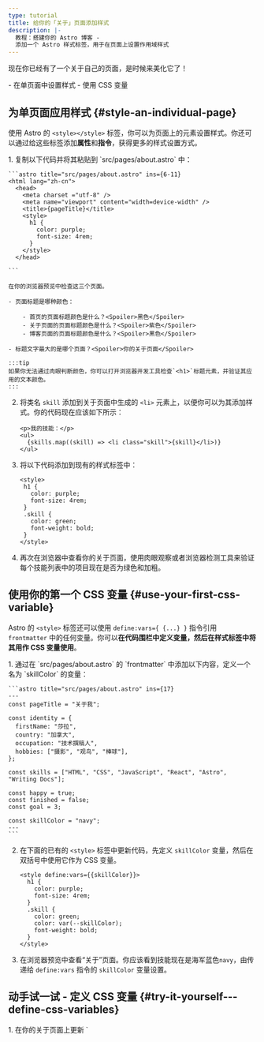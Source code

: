 ```yaml
---
type: tutorial
title: 给你的「关于」页面添加样式
description: |-
  教程：搭建你的 Astro 博客 -
  添加一个 Astro 样式标签，用于在页面上设置作用域样式
---
```


现在你已经有了一个关于自己的页面，是时候来美化它了！

<PreCheck>
  - 在单页面中设置样式
  - 使用 CSS 变量
</PreCheck>

## 为单页面应用样式 \{#style-an-individual-page\}

使用 Astro 的 `<style></style>` 标签，你可以为页面上的元素设置样式。你还可以通过给这些标签添加**属性**和**指令**，获得更多的样式设置方式。

<Steps>
1. 复制以下代码并将其粘贴到 `src/pages/about.astro` 中：

    ```astro title="src/pages/about.astro" ins={6-11}
    <html lang="zh-cn">
      <head>
        <meta charset ="utf-8" />
        <meta name="viewport" content="width=device-width" />
        <title>{pageTitle}</title>
        <style>
          h1 {
            color: purple;
            font-size: 4rem;
          }
        </style>
      </head> 

    ```

    在你的浏览器预览中检查这三个页面。
    
    - 页面标题是哪种颜色：

        - 首页的页面标题颜色是什么？<Spoiler>黑色</Spoiler>
        - 关于页面的页面标题颜色是什么？<Spoiler>紫色</Spoiler>
        - 博客页面的页面标题颜色是什么？<Spoiler>黑色</Spoiler>

    - 标题文字最大的是哪个页面？<Spoiler>你的关于页面</Spoiler>

    :::tip
    如果你无法通过肉眼判断颜色，你可以打开浏览器开发工具检查`<h1>`标题元素，并验证其应用的文本颜色。
    :::

2. 将类名 `skill` 添加到关于页面中生成的 `<li>` 元素上，以便你可以为其添加样式。你的代码现在应该如下所示：
  
    ```astro title="src/pages/about.astro" 'class="skill"'
    <p>我的技能：</p>
    <ul>
      {skills.map((skill) => <li class="skill">{skill}</li>)}
    </ul>
    ```

3. 将以下代码添加到现有的样式标签中：

     ```astro title="src/pages/about.astro" ins={6-9}
    <style>
      h1 {
        color: purple;
        font-size: 4rem;
      }
      .skill {
        color: green;
        font-weight: bold;
      }
    </style>
    ```


  4. 再次在浏览器中查看你的关于页面，使用肉眼观察或者浏览器检测工具来验证每个技能列表中的项目现在是否为绿色和加粗。
</Steps>

## 使用你的第一个 CSS 变量 \{#use-your-first-css-variable\}
Astro 的 `<style>` 标签还可以使用 `define:vars={ {...} }` 指令引用 `frontmatter` 中的任何变量。你可以**在代码围栏中定义变量，然后在样式标签中将其用作 CSS 变量使用**。

<Steps>
1. 通过在 `src/pages/about.astro` 的 `frontmatter` 中添加以下内容，定义一个名为 `skillColor` 的变量：

    ```astro title="src/pages/about.astro" ins={17}
    ---
    const pageTitle = "关于我";

    const identity = {
      firstName: "莎拉",
      country: "加拿大",
      occupation: "技术撰稿人",
      hobbies: ["摄影", "观鸟", "棒球"],
    };

    const skills = ["HTML", "CSS", "JavaScript", "React", "Astro", "Writing Docs"];

    const happy = true;
    const finished = false;
    const goal = 3;
  
    const skillColor = "navy";
    ---
    ```

2. 在下面的已有的 `<style>` 标签中更新代码，先定义 `skillColor` 变量，然后在双括号中使用它作为 CSS 变量。

    ```astro title="src/pages/about.astro" "define:vars={{skillColor}}" "var(--skillColor)" del={7} ins={8}
    <style define:vars={{skillColor}}> 
      h1 {
        color: purple;
        font-size: 4rem;
      }
      .skill {
        color: green;
        color: var(--skillColor);
        font-weight: bold;
      }
    </style>
    ```

3. 在浏览器预览中查看“关于”页面。你应该看到技能现在是海军蓝色`navy`，由传递给 `define:vars` 指令的 `skillColor` 变量设置。
</Steps>

<Box icon="puzzle-piece">

## 动手试一试 - 定义 CSS 变量 \{#try-it-yourself---define-css-variables\}
 
<Steps>
 1. 在你的关于页面上更新 `<style>` 标签，使其与下面的标签匹配。

    ```astro title="src/pages/about.astro"
    <style define:vars={{skillColor, fontWeight, textCase}}>
      h1 {
        color: purple;
        font-size: 4rem;
      }
      .skill {
        color: var(--skillColor);
        font-weight: var(--fontWeight);
        text-transform: var(--textCase);
      }
    </style>
    ```
 
 2. 在你的 frontmatter 脚本中添加任何缺失的变量定义，以便你的新 `<style>` 标签成功地将这些样式应用到你的技能列表中：
    - 文字颜色为海军蓝
    - 文本是粗体
    - 列表项全部大写（全部大写字母）

</Steps>
<details>
<summary>✅ 给我看下代码！✅</summary>

```astro title="src/pages/about.astro" ins={18-19}
---
const pageTitle = "关于我";

const identity = {
  firstName: "莎拉",
  country: "加拿大",
  occupation: "技术撰稿人",
  hobbies: ["摄影", "观鸟", "棒球"],
};

const skills = ["HTML", "CSS", "JavaScript", "React", "Astro", "Writing Docs"];

const happy = true;
const finished = false;
const goal = 3;

const skillColor = "navy";
const fontWeight = "bold";
const textCase = "uppercase";
---
```
</details>

</Box>

<Box icon="check-list">

## 任务清单 \{#checklist\}

<Checklist>
- [ ] 我可以使用 Astro `<style>` 标签将 CSS 样式添加到单个页面。
- [ ] 我可以使用变量来设置页面上元素的样式。
</Checklist>
</Box>

### 相关资源 \{#resources\}
- [Astro 和 JSX 间的差异比较](/zh-cn/basics/astro-syntax/#differences-between-astro-and-jsx)
- [Astro `<style>` 标签](/zh-cn/guides/styling/#styling-in-astro)
- [Astro 里的 CSS 变量](/zh-cn/guides/styling/#css-variables)
